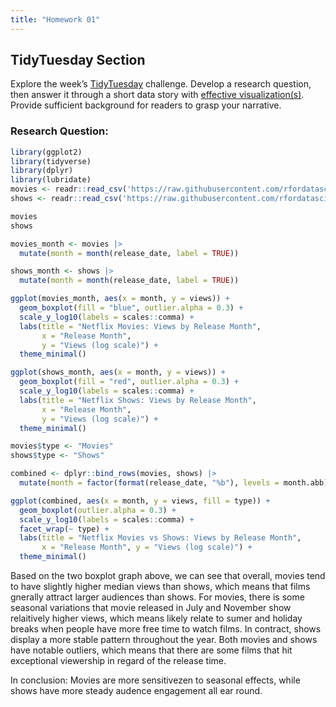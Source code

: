 ```yaml
---
title: "Homework 01"
---
```



## TidyTuesday Section

Explore the week's [TidyTuesday](https://github.com/rfordatascience/tidytuesday) challenge. Develop a research question, then answer it through a short data story with [effective visualization(s)]({{< var effective-viz-url >}}).  Provide sufficient background for readers to grasp your narrative.

### Research Question: 

```r
library(ggplot2)
library(tidyverse)
library(dplyr)
library(lubridate)
movies <- readr::read_csv('https://raw.githubusercontent.com/rfordatascience/tidytuesday/main/data/2025/2025-07-29/movies.csv')
shows <- readr::read_csv('https://raw.githubusercontent.com/rfordatascience/tidytuesday/main/data/2025/2025-07-29/shows.csv')
```
```r
movies
shows
```
```r
movies_month <- movies |>
  mutate(month = month(release_date, label = TRUE))

shows_month <- shows |>
  mutate(month = month(release_date, label = TRUE))

ggplot(movies_month, aes(x = month, y = views)) +
  geom_boxplot(fill = "blue", outlier.alpha = 0.3) +
  scale_y_log10(labels = scales::comma) +
  labs(title = "Netflix Movies: Views by Release Month",
       x = "Release Month",
       y = "Views (log scale)") +
  theme_minimal()

ggplot(shows_month, aes(x = month, y = views)) +
  geom_boxplot(fill = "red", outlier.alpha = 0.3) +
  scale_y_log10(labels = scales::comma) +
  labs(title = "Netflix Shows: Views by Release Month",
       x = "Release Month",
       y = "Views (log scale)") +
  theme_minimal()
```
```r
movies$type <- "Movies"
shows$type <- "Shows"

combined <- dplyr::bind_rows(movies, shows) |>
  mutate(month = factor(format(release_date, "%b"), levels = month.abb))

ggplot(combined, aes(x = month, y = views, fill = type)) +
  geom_boxplot(outlier.alpha = 0.3) +
  scale_y_log10(labels = scales::comma) +
  facet_wrap(~ type) +
  labs(title = "Netflix Movies vs Shows: Views by Release Month",
       x = "Release Month", y = "Views (log scale)") +
  theme_minimal()
```


Based on the two boxplot graph above, we can see that overall, movies tend to have slightly higher median views than shows, which means that films gnerally attract larger audiences than shows. 
For movies, there is some seasonal variations that movie released in July and November show relaitively higher views, which means likely relate to sumer and holiday breaks when people have more free time to watch films. 
In contract, shows display a more stable pattern throughout the year. 
Both movies and shows have notable outliers, which means that there are some films that hit exceptional viewership in regard of the release time. 

In conclusion: Movies are more sensitivezen to seasonal effects, while shows have more steady audence engagement all ear round. 


